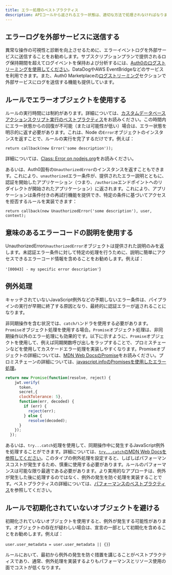 ```yaml
---
title: エラー処理のベストプラクティス
description: APIコールから返されるエラー状態は、適切な方法で処理されなければなりません。これを怠ると、未処理の例外状況につながり、結果としてパイプラインの実行が早期に終了し、最終的に認証エラーが返されることになります。
---
```


## エラーログを外部サービスに送信する

異常な操作の可視性と診断を向上させるために、エラーイベントログを外部サービスに送信することをお勧めします。サブスクリプションプランで提供されるログ保持期間を超えてログイベントを保持および分析するには、[Auth0のログストリーミングを使用してください](https://auth0.com/docs/customize/log-streams)。DataDogやAWS EventBridgeなどのサービスを利用できます。また、Auth0 Marketplaceの[ログストリーミング](https://marketplace.auth0.com/features/log-streaming)セクションで外部サービスにログを送信する機能も提供しています。

## ルールでエラーオブジェクトを使用する

ルールの実行時間には制約があります。詳細については、[カスタムデータベースアクションスクリプト実行のベストプラクティス](https://auth0.com/docs/authenticate/database-connections/custom-db/custom-database-connections-scripts/execution)をお読みください。この時間内にエラー状態からの回復が不可能（または可能性が低い）場合は、エラー状態を明示的に返す必要があります。これは、Node の`Error`オブジェクトのインスタンスを返すことで、ルールの実行を完了するだけです。例えば：

`return callback(new Error('some description'));`

詳細については、[Class: Error on nodejs.org](https://nodejs.org/api/errors.html#errors_class_error)をお読みください。

あるいは、Auth0固有の`UnauthorizedError`のインスタンスを返すこともできます。これにより、`unauthorized`エラー条件が、提供されたエラー説明とともに、認証を開始したアプリケーション（つまり、`/authorize`エンドポイントへのリダイレクトが開始されたアプリケーション）に返されます。これにより、アプリケーションは条件付きの再試行機能を提供でき、特定の条件に基づいてアクセスを拒否するルールを実装できます：

`return callback(new UnauthorizedError('some description'), user, context);`

## 意味のあるエラーコードの説明を使用する

UnauthorizedError`UnauthorizedError`オブジェクトは提供された説明のみを返します。未認証エラー条件に対して特定の処理を行うために、説明に簡単にアクセスできるエラーコード情報を含めることをお勧めします。例えば：

`'[00043] - my specific error description'`)

## 例外処理

キャッチされていないJavaScript例外などの予期しないエラー条件は、パイプラインの実行が早期に終了する原因となり、最終的に認証エラーが返されることになります。

非同期操作を含む状況では、`catch`ハンドラを使用する必要があります。`Promise`オブジェクト処理を使用する場合。`Promise`オブジェクト処理は、非同期操作以外のエラー処理にも効果的です。以下に示すように、`Promise`オブジェクトを使用して、例えば同期関数呼び出しをラップすることで、プロミスチェーンなどを使用してカスケードエラー処理を実装しやすくなります。Promiseオブジェクトの詳細については、[MDN Web DocsのPromise](https://developer.mozilla.org/en-US/docs/Web/JavaScript/Reference/Global_Objects/Promise)をお読みください。プロミスチェーンの詳細については、[javascript.infoのPromisesを使用したエラー処理](https://javascript.info/promise-error-handling)。

```js
return new Promise(function(resolve, reject) {
    jwt.verify(
      token,
      secret,{
      clockTolerance: 5},
      function(err, decoded) {
        if (err) {
          reject(err);
        } else {
          resolve(decoded);
      }
    });
  });
```

あるいは、`try...catch`処理を使用して、同期操作中に発生するJavaScript例外を処理することができます。詳細については、[`try...catch`のMDN Web Docsを参照してください](https://developer.mozilla.org/en-US/docs/Web/JavaScript/Reference/Statements/try...catch)。このタイプの例外処理を設定すると、しばしばパフォーマンスコストが発生するため、慎重に使用する必要があります。ルールのパフォーマンスは可能な限り最適である必要があります。より実用的なアプローチは、例外が発生した後に処理するのではなく、例外の発生を防ぐ処理を実装することです。ベストプラクティスの詳細については、[パフォーマンスのベストプラクティス](https://auth0.com/docs/troubleshoot/performance-best-practices)を参照してください。

## ルールで初期化されていないオブジェクトを避ける

初期化されていないオブジェクトを使用すると、例外が発生する可能性があります。オブジェクトの存在が疑わしい場合は、宣言の一部として初期化を含めることをお勧めします。例えば：

`user.user_metadata = user.user_metadata || {}`)

ルールにおいて、最初から例外の発生を防ぐ措置を講じることがベストプラクティスであり、通常、例外処理を実装するよりもパフォーマンスとリソース使用の面でコストが低くなります。
